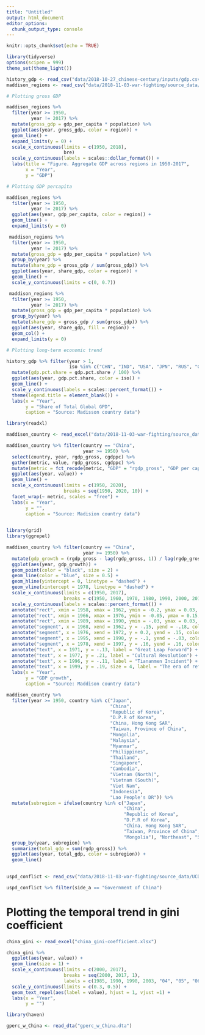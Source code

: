 ```yaml
---
title: "Untitled"
output: html_document
editor_options: 
  chunk_output_type: console
---
```


```r
knitr::opts_chunk$set(echo = TRUE)
```

```r
library(tidyverse)
options(scipen = 999)
theme_set(theme_light())

history_gdp <- read_csv("data/2018-10-27_chinese-century/inputs/gdp.csv") %>% select(-X1)
maddison_regions <- read_csv("data/2018-11-03-war-fighting/source_data/maddison_economic_data/maddison_cleaned_regions.csv")
```

```r
# Plotting gross GDP

maddison_regions %>% 
  filter(year >= 1950, 
         year != 2017) %>% 
  mutate(gross_gdp = gdp_per_capita * population) %>% 
  ggplot(aes(year, gross_gdp, color = region)) + 
  geom_line() + 
  expand_limits(y = 0) + 
  scale_x_continuous(limits = c(1950, 2018), 
                     bre)
  scale_y_continuous(labels = scales::dollar_format()) + 
  labs(title = "Figure. Aggregate GDP across regions in 1950-2017", 
       x = "Year", 
       y = "GDP")
```

```r
# Plotting GDP percapita

maddison_regions %>% 
  filter(year >= 1950, 
         year != 2017) %>% 
  ggplot(aes(year, gdp_per_capita, color = region)) + 
  geom_line() + 
  expand_limits(y = 0)

```

```r
 maddison_regions %>% 
  filter(year >= 1950, 
         year != 2017) %>% 
  mutate(gross_gdp = gdp_per_capita * population) %>% 
  group_by(year) %>% 
  mutate(share_gdp = gross_gdp / sum(gross_gdp)) %>% 
  ggplot(aes(year, share_gdp, color = region)) + 
  geom_line() + 
  scale_y_continuous(limits = c(0, 0.7))

```

```r
 maddison_regions %>% 
  filter(year >= 1950, 
         year != 2017) %>% 
  mutate(gross_gdp = gdp_per_capita * population) %>% 
  group_by(year) %>% 
  mutate(share_gdp = gross_gdp / sum(gross_gdp)) %>% 
  ggplot(aes(year, share_gdp, fill = region)) + 
  geom_col() + 
  expand_limits(y = 0)
```
```r
# Plotting long-term economic trend

history_gdp %>% filter(year > 1, 
                       iso %in% c("CHN", "IND", "USA", "JPN", "RUS", "GBR")) %>% 
  mutate(gdp.pct.share = gdp.pct.share / 100) %>% 
  ggplot(aes(year, gdp.pct.share, color = iso)) +
  geom_line() +
  scale_y_continuous(labels = scales::percent_format()) +
  theme(legend.title = element_blank()) + 
  labs(x = "Year",
       y = "Share of Total Global GPD", 
       caption = "Source: Madisson country data")
```

```r
library(readxl)

maddison_country <- read_excel("data/2018-11-03-war-fighting/source_data/maddison_economic_data/maddison_country_data.xlsx", sheet = 2) %>% mutate(rgdp_gross = rgdpnapc * pop)

maddison_country %>% filter(country == "China", 
                            year >= 1950) %>% 
  select(country, year, rgdp_gross, cgdppc) %>% 
  gather(metric, value, rgdp_gross, cgdppc) %>% 
  mutate(metric = fct_recode(metric, "GDP" = "rgdp_gross", "GDP per capita" = "cgdppc")) %>% 
  ggplot(aes(year, value)) + 
  geom_line() + 
  scale_x_continuous(limits = c(1950, 2020), 
                     breaks = seq(1950, 2020, 10)) +
  facet_wrap(~ metric, scales = "free") + 
  labs(x = "Year", 
       y = "", 
       caption = "Source: Madision country data")
  
```
```r
library(grid)
library(ggrepel)

maddison_country %>% filter(country == "China", 
                            year >= 1950) %>% 
  mutate(gdp_growth = (rgdp_gross - lag(rgdp_gross, 1)) / lag(rgdp_gross, 1)) %>% 
  ggplot(aes(year, gdp_growth)) + 
  geom_point(color = "black", size = 2) +
  geom_line(color = "blue", size = 0.5) + 
  geom_hline(yintercept = 0, linetype = "dashed") +
  geom_vline(xintercept = 1978, linetype = "dashed") +
  scale_x_continuous(limits = c(1950, 2017), 
                     breaks = c(1950, 1960, 1970, 1980, 1990, 2000, 2010, 2017)) +
  scale_y_continuous(labels = scales::percent_format()) + 
  annotate("rect", xmin = 1958, xmax = 1962, ymin = -0.2, ymax = 0.03, alpha = .3, fill = "blue") +
  annotate("rect", xmin = 1966, xmax = 1976, ymin = -0.05, ymax = 0.15, alpha = .3, fill = "blue") + 
  annotate("rect", xmin = 1989, xmax = 1990, ymin = -.03, ymax = 0.03, alpha = .3, fill = "blue") + 
  annotate("segment", x = 1968, xend = 1962, y = -.15, yend = -.18, color = "red", size = 1, arrow = arrow(type = "closed", length = unit(1.5, "mm"))) + 
  annotate("segment", x = 1976, xend = 1972, y = 0.2, yend = .15, color = "red", size = 1, arrow = arrow(type = "closed", length = unit(1.5, "mm"))) +
  annotate("segment", x = 1995, xend = 1990, y = -.1, yend = -.03, color = "red", size = 1, arrow = arrow(type = "closed", length = unit(1.5, "mm"))) + 
  annotate("segment", x = 1978, xend = 1997, y = .16, yend = .16, color = "blue", size = 3, alpha = .8, arrow = arrow(type = "closed", length = unit(5, "mm"))) +
  annotate("text", x = 1971, y = -.13, label = "Great Leap Forward") +
  annotate("text", x = 1977, y = .21, label = "Cultural Revolution") +
  annotate("text", x = 1996, y = -.11, label = "Tiananmen Incident") +
  annotate("text", x = 1999, y = .19, size = 4, label = "The era of reform and opening") +
  labs(x = "Year", 
       y = "GDP growth", 
       caption = "Source: Maddison country data")
```

```r
maddison_country %>% 
  filter(year >= 1950, country %in% c("Japan", 
                                      "China", 
                                      "Republic of Korea", 
                                      "D.P.R of Korea", 
                                      "China, Hong Kong SAR",
                                      "Taiwan, Province of China", 
                                      "Mongolia",
                                      "Malaysia", 
                                      "Myanmar", 
                                      "Philippines", 
                                      "Thailand", 
                                      "Singapore", 
                                      "Cambodia",
                                      "Vietnam (North)", 
                                      "Vietnam (South)", 
                                      "Viet Nam", 
                                      "Indonesia", 
                                      "Lao People's DR")) %>% 
  mutate(subregion = ifelse(country %in% c("Japan", 
                                           "China", 
                                           "Republic of Korea", 
                                           "D.P.R of Korea", 
                                           "China, Hong Kong SAR",
                                           "Taiwan, Province of China", 
                                           "Mongolia"), "Northeast", "Southeast")) %>% 
  group_by(year, subregion) %>% 
  summarize(total_gdp = sum(rgdp_gross)) %>% 
  ggplot(aes(year, total_gdp, color = subregion)) +
  geom_line()
  
```
```r
uspd_conflict <- read_csv("data/2018-11-03-war-fighting/source_data/UCDP_conflict_data/UCDP_18.1_state_conflict_data.csv")

```

```r
uspd_conflict %>% filter(side_a == "Government of China")
```
# Plotting the temporal trend in gini coefficient

```r
china_gini <- read_excel("china_gini-coefficient.xlsx")

china_gini %>% 
  ggplot(aes(year, value)) + 
  geom_line(size = 1) + 
  scale_x_continuous(limits = c(2000, 2017), 
                     breaks = seq(2000, 2017, 1), 
                     labels = c(1985, 1990, 1998, 2003, "04", "05", "06", "07", "08", "09", seq(10, 17, 1))) +
  scale_y_continuous(limits = c(0.3, 0.5)) + 
  geom_text_repel(aes(label = value), hjust = 1, vjust =1) + 
  labs(x = "Year", 
       y = "")
```

```r
library(haven)

gperc_w_China <- read_dta("gperc_w_China.dta")
```


